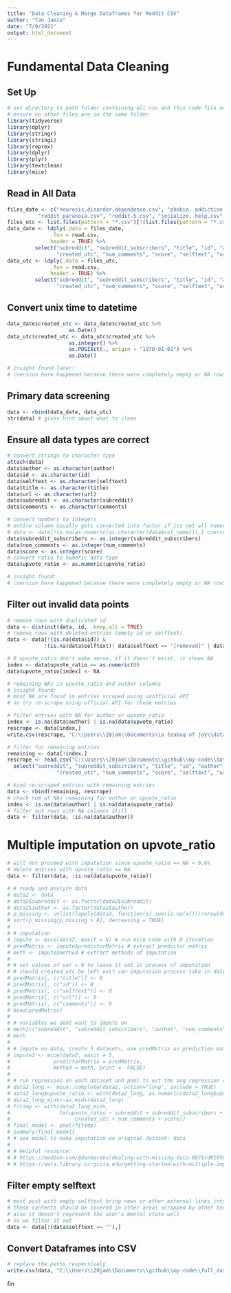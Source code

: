 ```yaml
---
title: "Data Cleaning & Merge Dataframes for Reddit CSV"
author: "Tan Jamie"
date: "7/9/2021"
output: html_document
---
```


# Fundamental Data Cleaning
## Set Up
```r
# set directory to path folder containing all csv and this code file only
# ensure no other files are in the same folder
library(tidyverse)
library(dplyr)
library(stringr)
library(stringi)
library(reprex)
library(dplyr)
library(plyr)
library(textclean)
library(mice)
```


## Read in All Data
```r
files_date <- c("neurosis,disorder,dependence.csv", "phobia, addiction.csv", "reddit_overwhelmed.csv", 
          "reddit_paranoia.csv", "reddit-5.csv", "socialize, help.csv", "stigma, self-harm.csv")
files_utc <- list.files(pattern = "*.csv")[!(list.files(pattern = "*.csv") %in% files_date)]
data_date <- ldply(.data = files_date, 
              .fun = read.csv,
              header = TRUE) %>%
         select("subreddit", "subreddit_subscribers", "title", "id", "author", 
                "created_utc", "num_comments", "score", "selftext", "url", "upvote_ratio", "comments")
data_utc <- ldply(.data = files_utc, 
              .fun = read.csv,
              header = TRUE) %>%
         select("subreddit", "subreddit_subscribers", "title", "id", "author", 
                "created_utc", "num_comments", "score", "selftext", "url", "upvote_ratio", "comments")
```


## Convert unix time to datetime
```r
data_date$created_utc <- data_date$created_utc %>% 
                    as.Date()
data_utc$created_utc <- data_utc$created_utc %>% 
                    as.integer() %>%
                    as.POSIXct(., origin = "1970-01-01") %>%
                    as.Date()

# insight found later: 
# coersion here happened because there were completely empty or NA rows
```


## Primary data screening
```r
data <- rbind(data_date, data_utc)
str(data) # gives hint about what to clean
```


## Ensure all data types are correct
```r
# convert strings to character type
attach(data)
data$author <- as.character(author)
data$id <- as.character(id)
data$selftext <- as.character(selftext)
data$title <- as.character(title)
data$url <- as.character(url)
data$subreddit <- as.character(subreddit)
data$comments <- as.character(comments)

# convert numbers to integers
# entire column usually gets converted into factor if its not all numeric or integer
# data <- data[!is.na(as.numeric(as.character(data$col_name))),] coerced to NA - filter out rows with NA
data$subreddit_subscribers <- as.integer(subreddit_subscribers)
data$num_comments <- as.integer(num_comments)
data$score <- as.integer(score)
# convert ratio to numeric data type
data$upvote_ratio <- as.numeric(upvote_ratio)

# insight found: 
# coersion here happened because there were completely empty or NA rows
```


## Filter out invalid data points
```r
# remove rows with duplicated id
data <- distinct(data, id, .keep_all = TRUE)
# remove rows with deleted entries (empty id or selftext)
data <- data[!(is.na(data$id)) &
            !(is.na(data$selftext)| data$selftext == "[removed]" | data$selftext == "[deleted]"),]

# 0 upvote_ratio don't make sense, if it doesn't exist, it shows NA
index <- data$upvote_ratio == as.numeric(0)
data$upvote_ratio[index] <- NA

# remaining NAs in upvote_ratio and author columns 
# insight found: 
# most NA are found in entries scraped using unofficial API
# so try re-scrape using official API for those entries

# filter entries with NA for author or upvote_ratio
index <- is.na(data$author) | is.na(data$upvote_ratio)
rescrape <- data[index,]
write.csv(rescrape, "C:\\Users\\20jam\\Documents\\a teabag of joy\\data cleaning\\rescrape.csv")

# filter for remaining entries
remaining <- data[!index,]
rescrape <- read.csv("C:\\Users\\20jam\\Documents\\github\\my-code\\data cleaning\\done_rescrape.csv") %>%
  select("subreddit", "subreddit_subscribers", "title", "id", "author", 
                "created_utc", "num_comments", "score", "selftext", "url", "upvote_ratio", "comments")

# bind re-scraped entries with remaining entries
data <- rbind(remaining, rescrape)
# check num of NAs remaining for author or upvote_ratio
index <- is.na(data$author) | is.na(data$upvote_ratio)
# filter out rows with NA columns still
data <- filter(data, !is.na(data$author))
```


# Multiple imputation on upvote_ratio
```r
# will not proceed with imputation since upvote_ratio == NA < 0.6%
# delete entries with upvote_ratio == NA
data <- filter(data, !is.na(data$upvote_ratio))

# # ready and analyze data
# data2 <- data
# data2$subreddit <- as.factor(data2$subreddit)
# data2$author <- as.factor(data2$author)
# p_missing <- unlist(lapply(data2, function(x) sum(is.na(x))))/nrow(data)
# sort(p_missing[p_missing > 0], decreasing = TRUE)
# 
# # imputation
# impute <- mice(data2, maxit = 0) # run mice code with 0 iteration
# predMatrix <- impute$predictorMatrix # extract predictor matrix
# meth <- impute$method # extract methods of imputation
# 
# # set values of var = 0 to leave it out in process of imputation
# # should created_utc be left out? can imputation process take in date?
# predMatrix[, c("title")] <- 0
# predMatrix[, c("id")] <- 0
# predMatrix[, c("selftext")] <- 0
# predMatrix[, c("url")] <- 0
# predMatrix[, c("comments")] <- 0
# head(predMatrix)
# 
# # variables we dont want to impute on
# meth[c("subreddit", "subreddit_subscribers", "author", "num_comments", "score", "created_utc", "title", "id", "selftext", "url", "comments")] <- ""
# meth
# 
# # impute on data, create 5 datasets, use predMatrix as prediction matrix, dont print process
# impute2 <- mice(data2, maxit = 5, 
#              predictorMatrix = predMatrix, 
#              method = meth, print =  FALSE)
# 
# # run regression on each dataset and pool to est the avg regression coefficient and correct standard errors
# data2_long <- mice::complete(data2, action="long", include = TRUE)
# data2_long$upvote_ratio <- with(data2_long, as.numeric(data2_long$upvote_ratio))
# data2_long_mids<-as.mids(data2_long)
# fitimp <- with(data2_long_mids,
#                lm(upvote_ratio ~ subreddit + subreddit_subscribers + author + 
#                     created_utc + num_comments + score))
# final_model <- pool(fitimp)
# summary(final_model)
# # use model to make imputation on original dataset: data
# 
# # Helpful resource:
# # https://medium.com/@danberdov/dealing-with-missing-data-8b71cd819501
# # https://data.library.virginia.edu/getting-started-with-multiple-imputation-in-r/
```


## Filter empty selftext
```r
# most post with empty selftext bring news or other external links into reddit for discussion
# these contents should be covered in other areas scrapped by other teams
# also it doesn't represent the user's mental state well
# so we filter it out
data <- data[!(data$selftext == ""),]
```


## Convert Dataframes into CSV
```r
# replace the paths respectively
write.csv(data, "C:\\Users\\20jam\\Documents\\github\\my-code\\full_data.csv")
```


fin